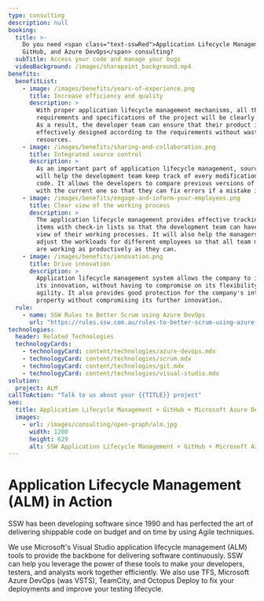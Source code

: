 ```yaml
---
type: consulting
description: null
booking:
  title: >-
    Do you need <span class="text-sswRed">Application Lifecycle Management,
    GitHub, and Azure DevOps</span> consulting?
  subTitle: Access your code and manage your bugs
  videoBackground: /images/sharepoint_background.mp4
benefits:
  benefitList:
    - image: /images/benefits/years-of-experience.png
      title: Increase efficiency and quality
      description: >
        With proper application lifecycle management mechanisms, all the
        requirements and specifications of the project will be clearly defined.
        As a result, the developer team can ensure that their product is
        effectively designed according to the requirements without wasting extra
        resources.
    - image: /images/benefits/sharing-and-collaboration.png
      title: Integrated source control
      description: >
        As an important part of application lifecycle management, source control
        will help the development team keep track of every modification to the
        code. It allows the developers to compare previous versions of the code
        with the current one so that they can fix errors if a mistake is made.
    - image: /images/benefits/engage-and-inform-your-employees.png
      title: Clear view of the working process
      description: >
        The application lifecycle management provides effective tracking of work
        items with check-in lists so that the development team can have a clear
        view of their working processes. It will also help the managers to
        adjust the workloads for different employees so that all team members
        are working as productively as they can.
    - image: /images/benefits/innovation.png
      title: Drive innovation
      description: >
        Application lifecycle management system allows the company to increase
        its innovation, without having to compromise on its flexibility or
        agility. It also provides good protection for the company's intellectual
        property without compromising its further innovation.
  rule:
    - name: SSW Rules to Better Scrum using Azure DevOps
      url: "https://rules.ssw.com.au/rules-to-better-scrum-using-azure-devops"
technologies:
  header: Related Technologies
  technologyCards:
    - technologyCard: content/technologies/azure-devops.mdx
    - technologyCard: content/technologies/scrum.mdx
    - technologyCard: content/technologies/git.mdx
    - technologyCard: content/technologies/visual-studio.mdx
solution:
  project: ALM
callToAction: "Talk to us about your {{TITLE}} project"
seo:
  title: Application Lifecycle Management + GitHub + Microsoft Azure DevOps (VSTS)
  images:
    - url: /images/consulting/open-graph/alm.jpg
      width: 1200
      height: 629
      alt: SSW Application Lifecycle Management + GitHub + Microsoft Azure DevOps (VSTS) Consulting - Enterprise Software Development
---
```


# **Application Lifecycle Management (ALM)** in Action

<VideoEmbed url="https://www.youtube.com/watch?v=pTpJNU-czHY" />

SSW has been developing software since 1990 and has perfected the art of delivering shippable code on budget and on time by using Agile techniques.

We use Microsoft's Visual Studio application lifecycle management (ALM) tools to provide the backbone for delivering software continuously. SSW can help you leverage the power of these tools to make your developers, testers, and analysts work together efficiently. We also use TFS, Microsoft Azure DevOps (was VSTS), TeamCity, and Octopus Deploy to fix your deployments and improve your testing lifecycle.
